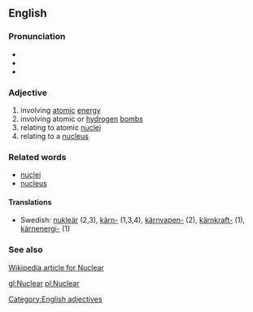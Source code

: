 ==English==
===Pronunciation===
*{{IPA|/ˈnuklɛɚ/ ''or'' /ˈnukliɚ/ (''Canadian'')}}
*{{Audio|en-ca-nuclear.ogg|Audio (CA)}}
*{{audio|en-us-nuclear.ogg|Audio (US)}}

===Adjective===
# involving [[atomic]] [[energy]]
# involving atomic or [[hydrogen]] [[bomb]]s
# relating to atomic [[nuclei]]
# relating to a [[nucleus]]

===Related words===
* [[nuclei]]
* [[nucleus]]

====Translations====
*Swedish: [[nukleär]] (2,3), [[kärn-]] (1,3,4), [[kärnvapen-]] (2), [[kärnkraft-]] (1), [[kärnenergi-]] (1)

===See also===
[http://en.wikipedia.org/wiki/Nuclear Wikipedia article for Nuclear]

[[Category:English adjectives]]

[[gl:Nuclear]]
[[pl:Nuclear]]